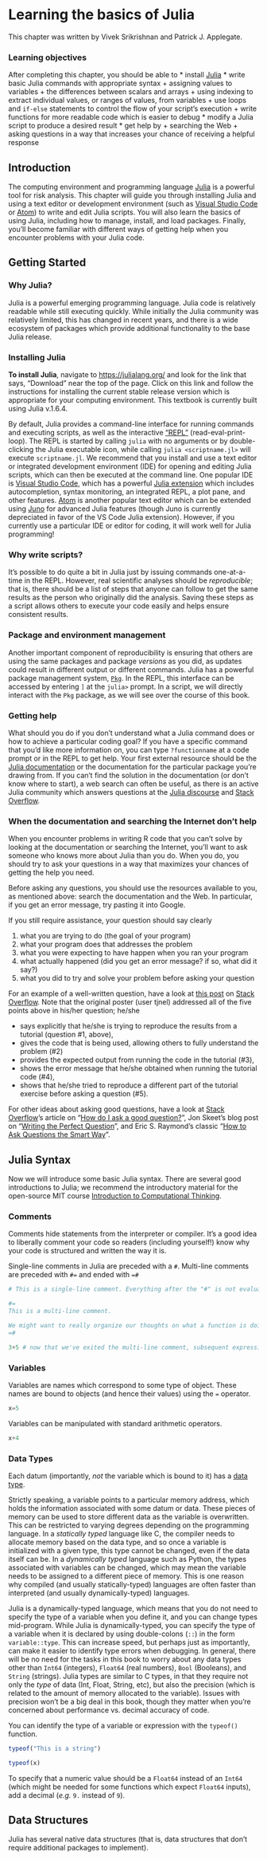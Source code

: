 # Learning the basics of Julia {#sec:julia}

This chapter was written by Vivek Srikrishnan and Patrick J. Applegate.

### Learning objectives {-}

After completing this chapter, you should be able to
* install [Julia](https://julialang.org)
* write basic Julia commands with appropriate syntax
    + assigning values to variables
    + the differences between scalars and arrays
    + using indexing to extract individual values, or ranges of values, from variables
    + use loops and `if-else` statements to control the flow of your script's execution
    + write functions for more readable code which is easier to debug
* modify a Julia script to produce a desired result
* get help by
    + searching the Web
    + asking questions in a way that increases your chance of receiving a helpful response

## Introduction

The computing environment and programming language [Julia](http://julialang.org) is a powerful tool for risk analysis.  This chapter will guide you through installing Julia and using a text editor or development environment (such as [Visual Studio Code](https://code.visualstudio.com/) or [Atom](https://atom.io/)) to write and edit Julia scripts.  You will also learn the basics of using Julia, including how to manage, install, and load packages. Finally, you'll become familiar with different ways of getting help when you encounter problems with your Julia code.

## Getting Started

### Why Julia?

Julia is a powerful emerging programming language. Julia code is relatively readable while still executing quickly. While initially the Julia community was relatively limited, this has changed in recent years, and there is a wide ecosystem of packages which provide additional functionality to the base Julia release.

### Installing Julia

**To install Julia**, navigate to <https://julialang.org/> and look for the link that says, "Download" near the top of the page.  Click on this link and follow the instructions for installing the current stable release version which is appropriate for your computing environment. This textbook is currently built using Julia v.1.6.4.

By default, Julia provides a command-line interface for running commands and executing scripts, as well as the interactive ["REPL"](https://docs.julialang.org/en/v1/stdlib/REPL/) (read-eval-print-loop). The REPL is started by calling `julia` with no arguments or by double-clicking the Julia executable icon, while calling `julia <scriptname.jl>` will execute `scriptname.jl`. We recommend that you install and use a text editor or integrated development environment (IDE) for opening and editing Julia scripts, which can then be executed at the command line. One popular IDE is [Visual Studio Code](https://code.visualstudio.com/), which has a powerful [Julia extension](https://code.visualstudio.com/docs/languages/julia) which includes autocompletion, syntax monitoring, an integrated REPL, a plot pane, and other features. [Atom](https://atom.io/) is another popular text editor which can be extended using [Juno](https://junolab.org/) for advanced Julia features (though Juno is currently depreciated in favor of the VS Code Julia extension). However, if you currently use a particular IDE or editor for coding, it will work well for Julia programming!

### Why write scripts?

It's possible to do quite a bit in Julia just by issuing commands one-at-a-time in the REPL.  However, real scientific analyses should be *reproducible*; that is, there should be a list of steps that anyone can follow to get the same results as the person who originally did the analysis.  Saving these steps as a script allows others to execute your code easily and helps ensure consistent results. 

### Package and environment management

Another important component of reproducibility is ensuring that others are using the same packages and package *versions* as you did, as updates could result in different output or different commands. Julia has a powerful package management system, [`Pkg`](https://docs.julialang.org/en/v1/stdlib/Pkg/). In the REPL, this interface can be accessed by entering `]` at the `julia>` prompt. In a script, we will directly interact with the `Pkg` package, as we will see over the course of this book.

### Getting help

What should you do if you don't understand what a Julia command does or how to achieve a particular coding goal? If you have a specific command that you'd like more information on, you can type `?functionname` at a code prompt or in the REPL to get help. Your first external resource should be the [Julia documentation](https://docs.julialang.org/en/v1/) or the documentation for the particular package you're drawing from. If you can't find the solution in the documentation (or don't know where to start), a web search can often be useful, as there is an active Julia community which answers questions at the [Julia discourse](https://discourse.julialang.org/) and [Stack Overflow](https://stackoverflow.com/).

### When the documentation and searching the Internet don't help

When you encounter problems in writing R code that you can't solve by looking at the documentation or searching the Internet, you'll want to ask someone who knows more about Julia than you do.  When you do, you should try to ask your questions in a way that maximizes your chances of getting the help you need.

:::: {.center data-latex=""}

::: {.info data-latex=""}
Before asking any questions, you should use the resources available to you, as mentioned above: search the documentation and the Web.  In particular, if you get an error message, try pasting it into Google.
:::

::::

If you still require assistance, your question should say clearly

1. what you are trying to do (the goal of your program)
2. what your program does that addresses the problem
3. what you were expecting to have happen when you ran your program
4. what actually happened (did you get an error message?  if so, what did it say?)
5. what you did to try and solve your problem before asking your question

For an example of a well-written question, have a look at [this post](http://stackoverflow.com/questions/15962111/error-using-apply-function-in-r-on-tutorial-example) on [Stack Overflow](http://www.stackoverflow.com).  Note that the original poster (user tjnel) addressed all of the five points above in his/her question; he/she

* says explicitly that he/she is trying to reproduce the results from a tutorial (question #1, above),
* gives the code that is being used, allowing others to fully understand the problem (#2)
* provides the expected output from running the code in the tutorial (#3),
* shows the error message that he/she obtained when running the tutorial code (#4),
* shows that he/she tried to reproduce a different part of the tutorial exercise before asking a question (#5).

For other ideas about asking good questions, have a look at [Stack Overflow](http://www.stackoverflow.com)'s article on "[How do I ask a good question?](http://stackoverflow.com/help/how-to-ask)", Jon Skeet's blog post on "[Writing the Perfect Question](https://codeblog.jonskeet.uk/2010/08/29/writing-the-perfect-question/)", and Eric S. Raymond's classic "[How to Ask Questions the Smart Way](http://www.catb.org/esr/faqs/smart-questions.html)".

## Julia Syntax

Now we will introduce some basic Julia syntax. There are several good introductions to Julia; we recommend the introductory material for the open-source MIT course [Introduction to Computational Thinking](https://computationalthinking.mit.edu/Spring21/).

### Comments

Comments hide statements from the interpreter or compiler. It's a good idea to liberally comment your code so readers (including yourself!) know why your code is structured and written the way it is.

Single-line comments in Julia are preceded with a `#`. Multi-line comments are preceded with `#=` and ended with `=#`

```julia
# This is a single-line comment. Everything after the "#" is not evaluated.

#=
This is a multi-line comment.

We might want to really organize our thoughts on what a function is doing in this space. We can take as much room as we want, with as many paragraphs.
=#

3+5 # now that we've exited the multi-line comment, subsequent expressions are evaluated
```

### Variables

Variables are names which correspond to some type of object. These names are bound to objects (and hence their values) using the `=` operator.

```julia
x=5
```

Variables can be manipulated with standard arithmetic operators.

```julia
x+4
```

### Data Types

Each datum (importantly, *not* the variable which is bound to it) has a [data type](https://docs.julialang.org/en/v1/manual/types/). 


:::: {.center data-latex=""}

::: {.info data-latex=""}
Strictly speaking, a variable points to a particular memory address, which holds the information associated with some datum or data. These pieces of memory can be used to store different data as the variable is overwritten. This can be restricted to varying degrees depending on the programming language. In a *statically typed* language like C, the compiler needs to allocate memory based on the data type, and so once a variable is initialized with a given type, this type cannot be changed, even if the data itself can be. In a *dynamically typed* language such as Python, the types associated with variables can be changed, which may mean the variable needs to be assigned to a different piece of memory. This is one reason why compiled (and usually statically-typed) languages are often faster than interpreted (and usually dynamically-typed) languages.
:::

::::

Julia is a dynamically-typed language, which means that you do not need to specify the type of a variable when you define it, and you can change types mid-program. While Julia is dynamically-typed, you can specify the type of a variable when it is declared by using double-colons (`::`) in the form `variable::type`. This can increase speed, but perhaps just as importantly, can make it easier to identify type errors when debugging. In general, there will be no need for the tasks in this book to worry about any data types other than `Int64` (integers), `Float64` (real numbers), `Bool` (Booleans), and `String` (strings). Julia types are similar to C types, in that they require not only the *type* of data (Int, Float, String, etc), but also the precision (which is related to the amount of memory allocated to the variable). Issues with precision won't be a big deal in this book, though they matter when you're concerned about performance vs. decimal accuracy of code.

You can identify the type of a variable or expression with the `typeof()` function.

```julia
typeof("This is a string")
```

```julia
typeof(x)
```

To specify that a numeric value should be a `Float64` instead of an `Int64` (which might be needed for some functions which expect `Float64` inputs), add a decimal (*e.g.* `9.` instead of `9`).

## Data Structures

Julia has several native data structures (that is, data structures that don't require additional packages to implement). 
